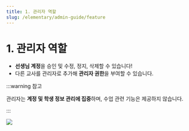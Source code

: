 ```yaml
---
title: 1. 관리자 역할
slug: /elementary/admin-guide/feature
---
```



# 1. 관리자 역할

- **선생님 계정**을 승인 및 수정, 정지, 삭제할 수 있습니다!
- 다른 교사를 관리자로 추가해 **관리자 권한**을 부여할 수 있습니다.

:::warning 참고

관리자는 **계정 및 학생 정보 관리에 집중**하며, 수업 관련 기능은 제공하지 않습니다.

:::

<Image src="/img/kr/elementary/admin/01-01.jpg" size="lg" />
